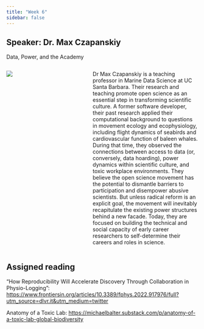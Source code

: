 ```yaml
---
title: "Week 6"
sidebar: false
---
```


## Speaker: Dr. Max Czapanskiy

[Data, Power, and the Academy]{.custom-subtitle}

::: columns
::: {.column width="35%"}
![](images/max-headshot.png)
:::

::: {.column width="5%"}
:::

::: {.column width="60%"}
Dr Max Czapanskiy is a teaching professor in Marine Data Science at UC Santa Barbara. Their research and teaching promote open science as an essential step in transforming scientific culture. A former software developer, their past research applied their computational background to questions in movement ecology and ecophysiology, including flight dynamics of seabirds and cardiovascular function of baleen whales. During that time, they observed the connections between access to data (or, conversely, data hoarding), power dynamics within scientific culture, and toxic workplace environments. They believe the open science movement has the potential to dismantle barriers to participation and disempower abusive scientists. But unless radical reform is an explicit goal, the movement will inevitably recapitulate the existing power structures behind a new facade. Today, they are focused on building the technical and social capacity of early career researchers to self-determine their careers and roles in science. 
:::
:::

## Assigned reading

"How Reproducibility Will Accelerate Discovery Through Collaboration in Physio-Logging": <https://www.frontiersin.org/articles/10.3389/fphys.2022.917976/full?utm_source=dlvr.it&utm_medium=twitter>

Anatomy of a Toxic Lab: <https://michaelbalter.substack.com/p/anatomy-of-a-toxic-lab-global-biodiversity>
